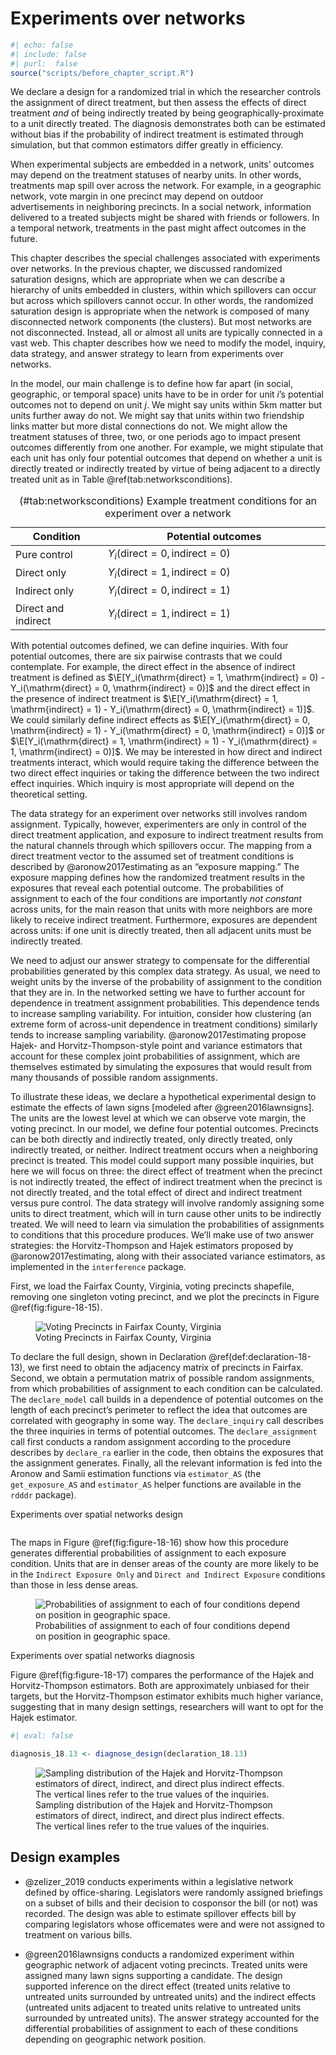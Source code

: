 # Experiments over networks {.unnumbered}

```r
#| echo: false
#| include: false
#| purl:  false
source("scripts/before_chapter_script.R")
```

:::: {.ddbox}
We declare a design for a randomized trial in which the researcher controls the assignment of direct treatment, but then assess the effects of direct treatment *and* of being indirectly treated by being geographically-proximate to a unit directly treated. The diagnosis demonstrates both can be estimated without bias if the probability of indirect treatment is estimated through simulation, but that common estimators differ greatly in efficiency.  
::::

When experimental subjects are embedded in a network, units' outcomes may depend on the treatment statuses of nearby units. In other words, treatments map spill over across the network. For example, in a geographic network, vote margin in one precinct may depend on outdoor advertisements in neighboring precincts. In a social network, information delivered to a treated subjects might be shared with friends or followers. In a temporal network, treatments in the past might affect outcomes in the future.

This chapter describes the special challenges associated with experiments over networks. In the previous chapter, we discussed randomized saturation designs, which are appropriate when we can describe a hierarchy of units embedded in clusters, within which spillovers can occur but across which spillovers cannot occur. In other words, the randomized saturation design is appropriate when the network is composed of many disconnected network components (the clusters). But most networks are not disconnected. Instead, all or almost all units are typically connected in a vast web. This chapter describes how we need to modify the model, inquiry, data strategy, and answer strategy to learn from experiments over networks.

In the model, our main challenge is to define how far apart (in social, geographic, or temporal space) units have to be in order for unit $i$'s potential outcomes not to depend on unit $j$. We might say units within 5km matter but units further away do not. We might say that units within two friendship links matter but more distal connections do not. We might allow the treatment statuses of three, two, or one periods ago to impact present outcomes differently from one another. For example, we might stipulate that each unit has only four potential outcomes that depend on whether a unit is directly treated or indirectly treated by virtue of being adjacent to a directly treated unit as in Table \@ref(tab:networksconditions).

| Condition           | Potential outcomes                                |
|---------------------|---------------------------------------------------|
| Pure control        | $Y_i(\mathrm{direct} = 0, \mathrm{indirect} = 0)$ |
| Direct only         | $Y_i(\mathrm{direct} = 1, \mathrm{indirect} = 0)$ |
| Indirect only       | $Y_i(\mathrm{direct} = 0, \mathrm{indirect} = 1)$ |
| Direct and indirect | $Y_i(\mathrm{direct} = 1, \mathrm{indirect} = 1)$ |

Table: (\#tab:networksconditions) Example treatment conditions for an experiment over a network

With potential outcomes defined, we can define inquiries. With four potential outcomes, there are six pairwise contrasts that we could contemplate. For example, the direct effect in the absence of indirect treatment is defined as $\E[Y_i(\mathrm{direct} = 1, \mathrm{indirect} = 0) - Y_i(\mathrm{direct} = 0, \mathrm{indirect} = 0)]$ and the direct effect in the presence of indirect treatment is $\E[Y_i(\mathrm{direct} = 1, \mathrm{indirect} = 1) - Y_i(\mathrm{direct} = 0, \mathrm{indirect} = 1)]$. We could similarly define indirect effects as $\E[Y_i(\mathrm{direct} = 0, \mathrm{indirect} = 1) - Y_i(\mathrm{direct} = 0, \mathrm{indirect} = 0)]$ or $\E[Y_i(\mathrm{direct} = 1, \mathrm{indirect} = 1) - Y_i(\mathrm{direct} = 1, \mathrm{indirect} = 0)]$. We may be interested in how direct and indirect treatments interact, which would require taking the difference between the two direct effect inquiries or taking the difference between the two indirect effect inquiries. Which inquiry is most appropriate will depend on the theoretical setting.

The data strategy for an experiment over networks still involves random assignment. Typically, however, experimenters are only in control of the direct treatment application, and exposure to indirect treatment results from the natural channels through which spillovers occur. The mapping from a direct treatment vector to the assumed set of treatment conditions is described by @aronow2017estimating as an "exposure mapping." The exposure mapping defines how the randomized treatment results in the exposures that reveal each potential outcome. The probabilities of assignment to each of the four conditions are importantly *not constant* across units, for the main reason that units with more neighbors are more likely to receive indirect treatment. Furthermore, exposures are dependent across units: if one unit is directly treated, then all adjacent units must be indirectly treated. 

We need to adjust our answer strategy to compensate for the differential probabilities generated by this complex data strategy. As usual, we need to weight units by the inverse of the probability of assignment to the condition that they are in. In the networked setting we have to further account for dependence in treatment assignment probabilities. This dependence tends to increase sampling variability. For intuition, consider how clustering (an extreme form of across-unit dependence in treatment conditions) similarly tends to increase sampling variability. @aronow2017estimating propose Hajek- and Horvitz-Thompson-style point and variance estimators that account for these complex joint probabilities of assignment, which are themselves estimated by simulating the exposures that would result from many thousands of possible random assignments. 

To illustrate these ideas, we declare a hypothetical experimental design to estimate the effects of lawn signs [modeled after @green2016lawnsigns]. The units are the lowest level at which we can observe vote margin, the voting precinct. In our model, we define four potential outcomes. Precincts can be both directly and indirectly treated, only directly treated, only indirectly treated, or neither. Indirect treatment occurs when a neighboring precinct is treated. This model could support many possible inquiries, but here we will focus on three: the direct effect of treatment when the precinct is not indirectly treated, the effect of indirect treatment when the precinct is not directly treated, and the total effect of direct and indirect treatment versus pure control. The data strategy will involve randomly assigning some units to direct treatment, which will in turn cause other units to be indirectly treated. We will need to learn via simulation the probabilities of assignments to conditions that this procedure produces. We'll make use of two answer strategies: the Horvitz-Thompson and Hajek estimators proposed by @aronow2017estimating, along with their associated variance estimators, as implemented in the `interference` package.

First, we load the Fairfax County, Virginia, voting precincts shapefile, removing one singleton voting precinct, and we plot the precincts in Figure \@ref(fig:figure-18-15).

![Voting Precincts in Fairfax County, Virginia](/figures/figure-18-5){#fig:figure-18-5}

To declare the full design, shown in Declaration \@ref(def:declaration-18-13), we first need to obtain the adjacency matrix of precincts in Fairfax. Second, we obtain a permutation matrix of possible random assignments, from which probabilities of assignment to each condition can be calculated. The `declare_model` call builds in a dependence of potential outcomes on the length of each precinct's perimeter to reflect the idea that outcomes are correlated with geography in some way. The `declare_inquiry` call describes the three inquiries in terms of potential outcomes. The `declare_assignment` call first conducts a random assignment according to the procedure describes by `declare_ra` earlier in the code, then obtains the exposures that the assignment generates. Finally, all the relevant information is fed into the Aronow and Samii estimation functions via `estimator_AS` (the `get_exposure_AS` and `estimator_AS` helper functions are available in the `rdddr` package).

:::{.definition #declaration-18-13} 

Experiments over spatial networks design

```r
```

:::

The maps in Figure \@ref(fig:figure-18-16) show how this procedure generates differential probabilities of assignment to each exposure condition. Units that are in denser areas of the county are more likely to be in the `Indirect Exposure Only` and `Direct and Indirect Exposure` conditions than those in less dense areas.

![Probabilities of assignment to each of four conditions depend on position in geographic space.](/figures/figure-18-16){#fig:figure-18-16}


:::{.lemma #diagnosis-18-13}

Experiments over spatial networks diagnosis

Figure \@ref(fig:figure-18-17) compares the performance of the Hajek and Horvitz-Thompson estimators. Both are approximately unbiased for their targets, but the Horvitz-Thompson estimator exhibits much higher variance, suggesting that in many design settings, researchers will want to opt for the Hajek estimator. 

```r
#| eval: false

diagnosis_18.13 <- diagnose_design(declaration_18.13)
```

![Sampling distribution of the Hajek and Horvitz-Thompson estimators of direct, indirect, and direct plus indirect effects. The vertical lines refer to the true values of the inquiries.](/figures/figure-18-17){#fig:figure-18-17}

:::

## Design examples

- @zelizer_2019 conducts experiments within a legislative network defined by office-sharing. Legislators were randomly assigned briefings on a subset of bills and their decision to cosponsor the bill (or not) was recorded. The design was able to estimate spillover effects bill by comparing legislators whose officemates were and were not assigned to treatment on various bills.

- @green2016lawnsigns conducts a randomized experiment within geographic network of adjacent voting precincts. Treated units were assigned many lawn signs supporting a candidate. The design supported inference on the direct effect (treated units relative to untreated units surrounded by untreated units) and the indirect effects (untreated units adjacent to treated units relative to untreated units surrounded by untreated units). The answer strategy accounted for the differential probabilities of assignment to each of these conditions depending on geographic network position.


